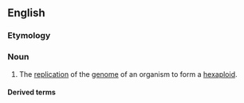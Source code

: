 ==English==

===Etymology===
{{suffix|en|hexaploid|ization}}

===Noun===
{{en-noun|-}}

# {{lb|en|biology}} The [[replication]] of the [[genome]] of an organism to form a [[hexaploid]].

====Derived terms====
{{der2|en
|allohexaploidization}}
